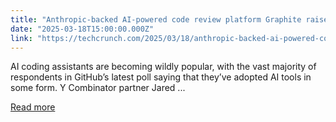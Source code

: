 ```yaml
---
title: "Anthropic-backed AI-powered code review platform Graphite raises cash"
date: "2025-03-18T15:00:00.000Z"
link: "https://techcrunch.com/2025/03/18/anthropic-backed-ai-powered-code-review-platform-graphite-raises-cash/"
---
```


AI coding assistants are becoming wildly popular, with the&#160;vast majority&#160;of respondents in GitHub’s latest poll saying that they’ve adopted AI tools in some form. Y Combinator partner Jared ...

[Read more](https://techcrunch.com/2025/03/18/anthropic-backed-ai-powered-code-review-platform-graphite-raises-cash/)
